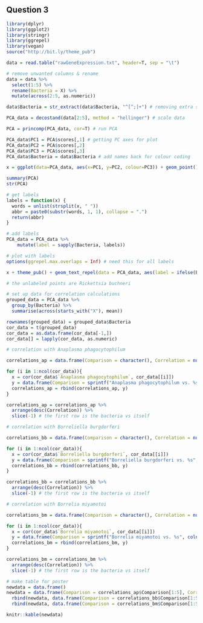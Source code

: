 
## Question 3

```r
library(dplyr)
library(ggplot2)
library(stringr)
library(ggrepel)
library(vegan)
source("http://bit.ly/theme_pub")
```

```r
data = read.table("rawGeneExpression.txt", header=T, sep = "\t")

# remove unwanted columns & rename
data = data %>% 
  select(1:5) %>%
  rename(Bacteria = X) %>%
  mutate(across(2:5, as.numeric))

data$Bacteria = str_extract(data$Bacteria, "^[^;]+") # removing extra stuff from bacteria name
```

```r
PCA_data = decostand(data[2:5], method = "hellinger") # scale data

PCA = princomp(PCA_data, cor=T) # run PCA

PCA_data$PC1 = PCA$scores[,1] # getting PC axes for plot
PCA_data$PC2 = PCA$scores[,2]
PCA_data$PC3 = PCA$scores[,3]
PCA_data$Bacteria = data$Bacteria # add names back for colour coding

x = ggplot(data=PCA_data, aes(x=PC1, y=PC2, colour=PC3)) + geom_point() + theme_pub() + scale_color_gradient(low = "lightblue", high = "red")
```

```r
summary(PCA)
str(PCA)
```

```r
# get labels
labels = function(x) {
  words = unlist(strsplit(x, " "))
  abbr = paste0(substr(words, 1, 1), collapse = ".")
  return(abbr)
}

# add labels
PCA_data = PCA_data %>%
    mutate(label = sapply(Bacteria, labels))

# plot with labels
options(ggrepel.max.overlaps = Inf) # need this for all labels

x + theme_pub() + geom_text_repel(data = PCA_data, aes(label = ifelse(Bacteria == "Rickettsia buchneri", "", label)), size = 3, alpha = 0.5,)

# the unlabeled points are Rickettsia buchneri
```

```r
# set up data for correlation calculations
grouped_data = PCA_data %>%
  group_by(Bacteria) %>%
  summarise(across(starts_with("X"), mean))

rownames(grouped_data) = grouped_data$Bacteria
cor_data = t(grouped_data)
cor_data = as.data.frame(cor_data[-1,])
cor_data[] = lapply(cor_data, as.numeric)
```

```r
# correlation with Anaplasma phagocytophilum

correlations_ap = data.frame(Comparison = character(), Correlation = numeric())

for (i in 1:ncol(cor_data)){
  x = cor(cor_data$`Anaplasma phagocytophilum`, cor_data[[i]])
  y = data.frame(Comparison = sprintf("Anaplasma phagocytophilum vs. %s", colnames(cor_data[i])), Correlation = x)
  correlations_ap = rbind(correlations_ap, y)
}

correlations_ap = correlations_ap %>%
  arrange(desc(Correlation)) %>%
  slice(-1) # the first row is the bacteria vs itself
```

```r
# correlation with Borreliella burgdorferi

correlations_bb = data.frame(Comparison = character(), Correlation = numeric())

for (i in 1:ncol(cor_data)){
  x = cor(cor_data$`Borreliella burgdorferi`, cor_data[[i]])
  y = data.frame(Comparison = sprintf("Borreliella burgdorferi vs. %s", colnames(cor_data[i])), Correlation = x)
  correlations_bb = rbind(correlations_bb, y)
}

correlations_bb = correlations_bb %>%
  arrange(desc(Correlation)) %>%
  slice(-1) # the first row is the bacteria vs itself
```

```r
# correlation with Borrelia miyamotoi

correlations_bm = data.frame(Comparison = character(), Correlation = numeric())

for (i in 1:ncol(cor_data)){
  x = cor(cor_data$`Borrelia miyamotoi`, cor_data[[i]])
  y = data.frame(Comparison = sprintf("Borrelia miyamotoi vs. %s", colnames(cor_data[i])), Correlation = x)
  correlations_bm = rbind(correlations_bm, y)
}

correlations_bm = correlations_bm %>%
  arrange(desc(Correlation)) %>%
  slice(-1) # the first row is the bacteria vs itself
```


```r
# make table for poster
newdata = data.frame()
newdata = data.frame(Comparison = correlations_ap$Comparison[1:5], Correlation = correlations_ap$Correlation[1:5]) %>%
  rbind(newdata, data.frame(Comparison = correlations_bb$Comparison[1:5], Correlation = correlations_bb$Correlation[1:5])) %>%
  rbind(newdata, data.frame(Comparison = correlations_bm$Comparison[1:5], Correlation = correlations_bm$Correlation[1:5]))

knitr::kable(newdata)
```


